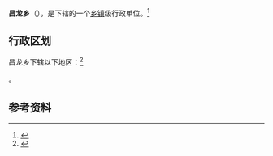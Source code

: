 {{中国乡级行政区|54/23/38/200/000}}

'''昌龙乡'''（{{bo|z=གྲང་ལུང་}}），是{{PRC admin/fullname|54/23/38/200/000|3}}下辖的一个[[乡镇|乡镇]]级行政单位。<ref>{{PRC admin/ref sgc|{{PRC admin/parent|54/23/38/200/000}}}}</ref>

== 行政区划 ==

昌龙乡下辖以下地区：<ref>{{PRC admin/ref sgc|54/23/38/200/000}}</ref>

{{PRC admin/children|54/23/38/200/000}}。

== 参考资料 ==

{{reflist}}

{{行政区划小作品}}
{{PRC admin/navcat|54/23/38/200/000}}